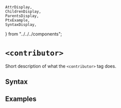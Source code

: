     AttrDisplay,
    ChildrenDisplay,
    ParentsDisplay,
    PtxExample,
    SyntaxDisplay,
} from "../../../components";

# `<contributor>`

Short description of what the `<contributor>` tag does.

## Syntax

<SyntaxDisplay name="contributor" />

## Examples

    